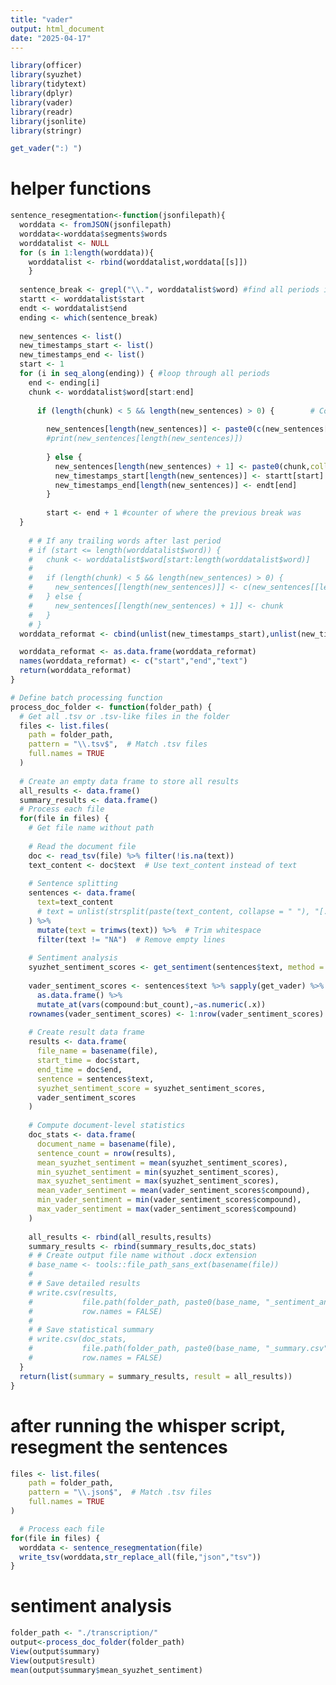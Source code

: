 ```yaml
---
title: "vader"
output: html_document
date: "2025-04-17"
---
```


```r
library(officer)
library(syuzhet)
library(tidytext)
library(dplyr)
library(vader)
library(readr)
library(jsonlite)
library(stringr)
```

```r
get_vader(":) ")
```

# helper functions
```r
sentence_resegmentation<-function(jsonfilepath){
  worddata <- fromJSON(jsonfilepath)
  worddata<-worddata$segments$words
  worddatalist <- NULL
  for (s in 1:length(worddata)){
    worddatalist <- rbind(worddatalist,worddata[[s]])
    }
  
  sentence_break <- grepl("\\.", worddatalist$word) #find all periods in the text
  startt <- worddatalist$start
  endt <- worddatalist$end
  ending <- which(sentence_break)
      
  new_sentences <- list()
  new_timestamps_start <- list()
  new_timestamps_end <- list()
  start <- 1
  for (i in seq_along(ending)) { #loop through all periods
    end <- ending[i]
    chunk <- worddatalist$word[start:end]
        
      if (length(chunk) < 5 && length(new_sentences) > 0) {        # Combine with previous sentence if too short
        
        new_sentences[length(new_sentences)] <- paste0(c(new_sentences[length(new_sentences)], paste0(chunk,collapse="")),collapse="")
        #print(new_sentences[length(new_sentences)])
        
        } else {
          new_sentences[length(new_sentences) + 1] <- paste0(chunk,collapse="")
          new_timestamps_start[length(new_sentences)] <- startt[start]
          new_timestamps_end[length(new_sentences)] <- endt[end]
        }
        
        start <- end + 1 #counter of where the previous break was
  }
    
    # # If any trailing words after last period
    # if (start <= length(worddatalist$word)) {
    #   chunk <- worddatalist$word[start:length(worddatalist$word)]
    #   
    #   if (length(chunk) < 5 && length(new_sentences) > 0) {
    #     new_sentences[[length(new_sentences)]] <- c(new_sentences[[length(new_sentences)]], chunk)
    #   } else {
    #     new_sentences[[length(new_sentences) + 1]] <- chunk
    #   }
    # }
  worddata_reformat <- cbind(unlist(new_timestamps_start),unlist(new_timestamps_end),unlist(new_sentences))

  worddata_reformat <- as.data.frame(worddata_reformat)
  names(worddata_reformat) <- c("start","end","text")
  return(worddata_reformat)
}
```

```r
# Define batch processing function
process_doc_folder <- function(folder_path) {
  # Get all .tsv or .tsv-like files in the folder
  files <- list.files(
    path = folder_path, 
    pattern = "\\.tsv$",  # Match .tsv files
    full.names = TRUE
  )
  
  # Create an empty data frame to store all results
  all_results <- data.frame()
  summary_results <- data.frame()
  # Process each file
  for(file in files) {
    # Get file name without path
    
    # Read the document file
    doc <- read_tsv(file) %>% filter(!is.na(text))
    text_content <- doc$text  # Use text_content instead of text
    
    # Sentence splitting
    sentences <- data.frame(
      text=text_content
      # text = unlist(strsplit(paste(text_content, collapse = " "), "[.!?]+"))
    ) %>%
      mutate(text = trimws(text)) %>%  # Trim whitespace
      filter(text != "NA")  # Remove empty lines
    
    # Sentiment analysis
    syuzhet_sentiment_scores <- get_sentiment(sentences$text, method = "syuzhet")
    
    vader_sentiment_scores <- sentences$text %>% sapply(get_vader) %>% t() %>% 
      as.data.frame() %>% 
      mutate_at(vars(compound:but_count),~as.numeric(.x))
    rownames(vader_sentiment_scores) <- 1:nrow(vader_sentiment_scores)
      
    # Create result data frame
    results <- data.frame(
      file_name = basename(file),
      start_time = doc$start,
      end_time = doc$end,
      sentence = sentences$text,
      syuzhet_sentiment_score = syuzhet_sentiment_scores,
      vader_sentiment_scores
    )
    
    # Compute document-level statistics
    doc_stats <- data.frame(
      document_name = basename(file),
      sentence_count = nrow(results),
      mean_syuzhet_sentiment = mean(syuzhet_sentiment_scores),
      min_syuzhet_sentiment = min(syuzhet_sentiment_scores),
      max_syuzhet_sentiment = max(syuzhet_sentiment_scores),
      mean_vader_sentiment = mean(vader_sentiment_scores$compound),
      min_vader_sentiment = min(vader_sentiment_scores$compound),
      max_vader_sentiment = max(vader_sentiment_scores$compound)
    )
    
    all_results <- rbind(all_results,results)
    summary_results <- rbind(summary_results,doc_stats)
    # # Create output file name without .docx extension
    # base_name <- tools::file_path_sans_ext(basename(file))
    # 
    # # Save detailed results
    # write.csv(results, 
    #           file.path(folder_path, paste0(base_name, "_sentiment_analysis.csv")), 
    #           row.names = FALSE)
    # 
    # # Save statistical summary
    # write.csv(doc_stats, 
    #           file.path(folder_path, paste0(base_name, "_summary.csv")), 
    #           row.names = FALSE)
  }
  return(list(summary = summary_results, result = all_results))
}
```


# after running the whisper script, resegment the sentences
```r
files <- list.files(
    path = folder_path, 
    pattern = "\\.json$",  # Match .tsv files
    full.names = TRUE
)

  # Process each file
for(file in files) {
  worddata <- sentence_resegmentation(file)
  write_tsv(worddata,str_replace_all(file,"json","tsv"))
}


```

# sentiment analysis
```r
folder_path <- "./transcription/"
output<-process_doc_folder(folder_path)
View(output$summary)
View(output$result)
mean(output$summary$mean_syuzhet_sentiment)
```